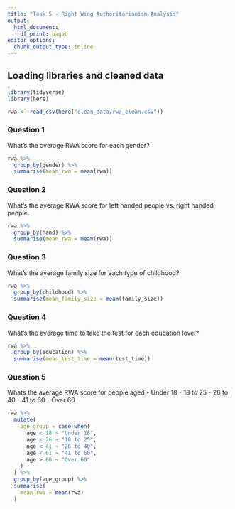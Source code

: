 ```yaml
---
title: "Task 5 - Right Wing Authoritarianism Analysis"
output:
  html_document:
    df_print: paged
editor_options:
  chunk_output_type: inline
---
```

## Loading libraries and cleaned data

```r
library(tidyverse)
library(here) 

rwa <- read_csv(here("clean_data/rwa_clean.csv"))
```

### Question 1
What's the average RWA score for each gender?

```r
rwa %>%
  group_by(gender) %>%
  summarise(mean_rwa = mean(rwa))
```


### Question 2
What's the average RWA score for left handed people vs. right handed people.

```r
rwa %>%
  group_by(hand) %>%
  summarise(mean_rwa = mean(rwa))
```


### Question 3
What's the average family size for each type of childhood?

```r
rwa %>%
  group_by(childhood) %>%
  summarise(mean_family_size = mean(family_size))
```

### Question 4
What's the average time to take the test for each education level?

```r
rwa %>%
  group_by(education) %>%
  summarise(mean_test_time = mean(test_time))
```

### Question 5

Whats the average RWA score for people aged
- Under 18
- 18 to 25
- 26 to 40
- 41 to 60
- Over 60

```r
rwa %>%
  mutate(
    age_group = case_when(
      age < 18 ~ "Under 18",
      age < 26 ~ "18 to 25",
      age < 41 ~ "26 to 40",
      age < 61 ~ "41 to 60",
      age > 60 ~ "Over 60"
    )
  ) %>%
  group_by(age_group) %>%
  summarise(
    mean_rwa = mean(rwa)
  )
```


